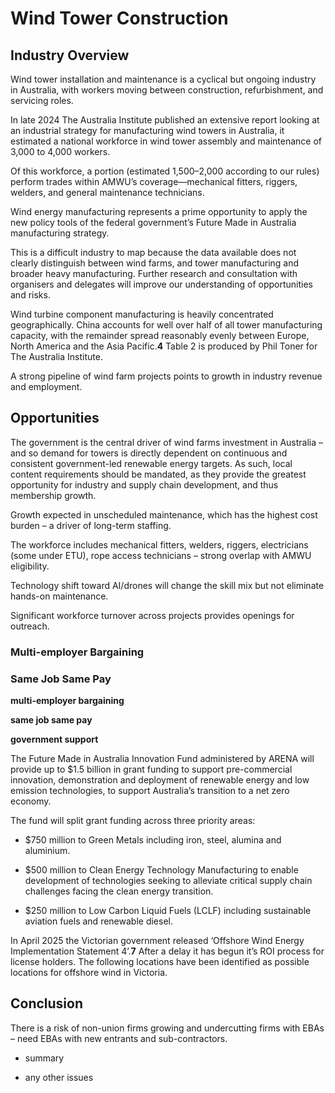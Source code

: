 # Wind Tower Construction

## Industry Overview

Wind tower installation and maintenance is a cyclical but ongoing industry in Australia, with workers moving between construction, refurbishment, and servicing roles.   

In late 2024 The Australia Institute published an extensive report looking at an industrial strategy for manufacturing wind towers in Australia, it estimated a national workforce in wind tower assembly and maintenance of 3,000 to 4,000 workers.

Of this workforce, a portion (estimated 1,500–2,000 according to our rules) perform trades within AMWU’s coverage—mechanical fitters, riggers, welders, and general maintenance technicians.    

Wind energy manufacturing represents a prime opportunity to apply the new policy tools of the federal government’s Future Made in Australia manufacturing strategy.  

This is a difficult industry to map because the data available does not clearly distinguish between wind farms, and tower manufacturing and broader heavy manufacturing. Further research and consultation with organisers and delegates will improve our understanding of opportunities and risks.

Wind turbine component manufacturing is heavily concentrated geographically. China accounts for well over half of all tower manufacturing capacity, with the remainder spread reasonably evenly between Europe, North America and the Asia Pacific.**4** Table 2 is produced by Phil Toner for The Australia Institute.

A strong pipeline of wind farm projects points to growth in industry revenue and employment.

## Opportunities

The government is the central driver of wind farms investment in Australia – and so demand for towers is directly dependent on continuous and consistent government-led renewable energy targets. As such, local content requirements should be mandated, as they provide the greatest opportunity for industry and supply chain development, and thus membership growth.

Growth expected in unscheduled maintenance, which has the highest cost burden – a driver of long-term staffing.   

The workforce includes mechanical fitters, welders, riggers, electricians (some under ETU), rope access technicians – strong overlap with AMWU eligibility.   

Technology shift toward AI/drones will change the skill mix but not eliminate hands-on maintenance.   

Significant workforce turnover across projects provides openings for outreach.   

### Multi-employer Bargaining  {.unnumbered}

### Same Job Same Pay

**multi-employer bargaining**

**same job same pay**

**government support**

The Future Made in Australia Innovation Fund administered by ARENA will provide up to \$1.5 billion in grant funding to support pre-commercial innovation, demonstration and deployment of renewable energy and low emission technologies, to support Australia’s transition to a net zero economy. 

The fund will split grant funding across three priority areas: 

-   \$750 million to Green Metals including iron, steel, alumina and aluminium. 

<!-- -->

-   \$500 million to Clean Energy Technology Manufacturing to enable development of technologies seeking to alleviate critical supply chain challenges facing the clean energy transition. 

<!-- -->

-   \$250 million to Low Carbon Liquid Fuels (LCLF) including sustainable aviation fuels and renewable diesel. 

In April 2025 the Victorian government released ‘Offshore Wind Energy Implementation Statement 4’.**7** After a delay it has begun it’s ROI process for license holders. The following locations have been identified as possible locations for offshore wind in Victoria.  

## Conclusion

There is a risk of non-union firms growing and undercutting firms with EBAs – need EBAs with new entrants and sub-contractors. 

-   summary

-   any other issues
